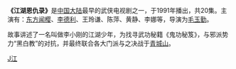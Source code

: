 {{unreferenced|time=2010-12-04T03:35:11+00:00}}
'''《江湖恩仇录》'''是[[中国大陆|中国大陆]]最早的武侠电视剧之一，于1991年播出，共20集。主演有：[[东方闻樱|东方闻樱]]、[[李德利|李德利]]、王玲谦、陈萍、黄静、李娜等，导演为[[毛玉勤|毛玉勤]]。

故事讲述了一名叫做李小刚的江湖少年，为找寻武功秘籍《鬼功秘笈》，与邪派势力“黑白教”的对抗，并最终联合各大门派与之决战于[[青城山|青城山]]。
{{中国电视小作品}}
[[Category:1991年中國電視劇集|J江]]